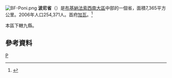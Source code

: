[[File:BF-Poni.png|right]]
'''波尼省'''（{{lang-fr|Poni}}）是[[布基納法索|布基納法索]][[西南大區_(布基納法索)|西南大區]]中部的一個省，面積7,365平方公里。2006年人口254,371人。首府[[加瓦|加瓦]]。<ref>{{Cite web |url=http://www.insd.bf/Documents/Publications/INSD/Publications/Resultats_enquetes/Autres%20enq/Rapport_preliminaire_RGPH06.pdf |title=2006年人口普查初步結果 |access-date=2008-09-23 |archive-url=https://web.archive.org/web/20150721185435/http://www.insd.bf/Documents/Publications/INSD/Publications/Resultats_enquetes/Autres%20enq/Rapport_preliminaire_RGPH06.pdf |archive-date=2015-07-21 |dead-url=yes }}</ref>

本區下轄九縣。

==參考資料==
{{Reflist}}
{{coord|display=title}}
{{BurkinaFaso-geo-stub}}
{{布吉納法索行政區劃}}

[[Category:布基納法索省份|P]]